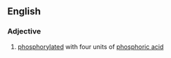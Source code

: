 ==English==

===Adjective===
{{en-adj|-}}

# {{label|en|biochemistry}} [[phosphorylated]] with four units of [[phosphoric acid]]